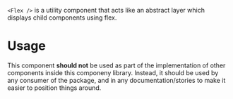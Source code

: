 `<Flex />` is a utility component that acts like an abstract layer which displays child components
using flex.

# Usage

This component **should not** be used as part of the implementation of other components inside this
componeny library. Instead, it should be used by any consumer of the package, and in any
documentation/stories to make it easier to position things around.
